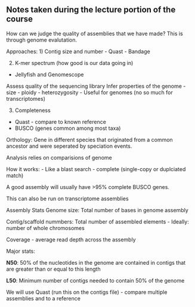 
## Notes taken during the lecture portion of the course

How can we judge the quality of assemblies that we have made? This is through genome evalutation.

Approaches: 
1) Contig size and number
- Quast
- Bandage

2) K-mer spectrum (how good is our data going in)
- Jellyfish and Genomescope

Assess quality of the sequencing library
Infer properties of the genome
 - size
 - ploidy
 - heterozygosity
 - Useful for genomes (no so much for transcriptomes)

3) Completeness
- Quast - compare to known reference
- BUSCO (genes common among most taxa)

Orthology: Gene in different species that originated from a common ancestor and were seperated by speciation events.

Analysis relies on comparisions of genome 

How it works:
- Like a blast search
- complete (single-copy or duplciated match)

A good assembly will usually have >95% complete BUSCO genes.

This can also be run on transcriptome assemblies




Assembly Stats
Genome size: Total number of bases in genome assembly

Contig/scaffold nummbers: Total number of assembled elements
- Ideally: number of whole chromosomes

Coverage - average read depth across the assembly

Major stats:

**N50**: 50% of the nucleotides in the genome are contained in contigs that are greater than or equal to this length

**L50**: Minimum number of contigs needed to contain 50% of the genome


We will use Quast (run this on the contigs file)
- compare multiple assemblies and to a reference







